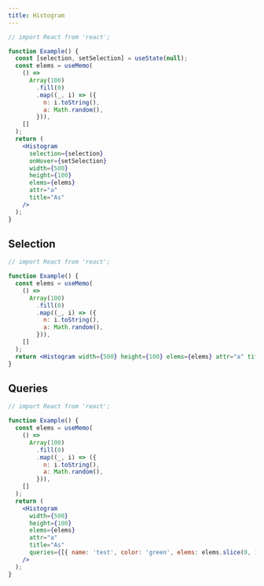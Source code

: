 ```yaml
---
title: Histogram
---
```


```jsx live
// import React from 'react';

function Example() {
  const [selection, setSelection] = useState(null);
  const elems = useMemo(
    () =>
      Array(100)
        .fill(0)
        .map((_, i) => ({
          n: i.toString(),
          a: Math.random(),
        })),
    []
  );
  return (
    <Histogram
      selection={selection}
      onHover={setSelection}
      width={500}
      height={100}
      elems={elems}
      attr="a"
      title="As"
    />
  );
}
```

## Selection

```jsx live
// import React from 'react';

function Example() {
  const elems = useMemo(
    () =>
      Array(100)
        .fill(0)
        .map((_, i) => ({
          n: i.toString(),
          a: Math.random(),
        })),
    []
  );
  return <Histogram width={500} height={100} elems={elems} attr="a" title="As" selection={elems.slice(0, 7)} />;
}
```

## Queries

```jsx live
// import React from 'react';

function Example() {
  const elems = useMemo(
    () =>
      Array(100)
        .fill(0)
        .map((_, i) => ({
          n: i.toString(),
          a: Math.random(),
        })),
    []
  );
  return (
    <Histogram
      width={500}
      height={100}
      elems={elems}
      attr="a"
      title="As"
      queries={[{ name: 'test', color: 'green', elems: elems.slice(0, 10) }]}
    />
  );
}
```
